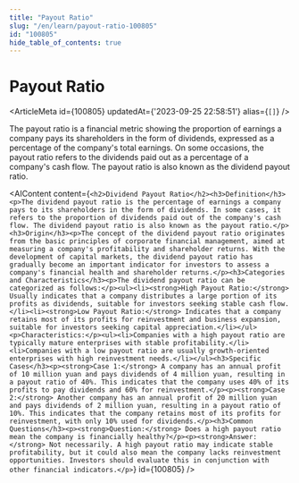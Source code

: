 ```yaml
---
title: "Payout Ratio"
slug: "/en/learn/payout-ratio-100805"
id: "100805"
hide_table_of_contents: true
---
```



# Payout Ratio

<ArticleMeta id={100805} updatedAt={'2023-09-25 22:58:51'} alias={`[]`} />
<div className='border-solid border-b border-t-0 my-4 border-[var(--ifm-color-gray-300)]' />

The payout ratio is a financial metric showing the proportion of earnings a company pays its shareholders in the form of dividends, expressed as a percentage of the company's total earnings. On some occasions, the payout ratio refers to the dividends paid out as a percentage of a company's cash flow. The payout ratio is also known as the dividend payout ratio.

<AIContent content={`<h2>Dividend Payout Ratio</h2><h3>Definition</h3><p>The dividend payout ratio is the percentage of earnings a company pays to its shareholders in the form of dividends. In some cases, it refers to the proportion of dividends paid out of the company's cash flow. The dividend payout ratio is also known as the payout ratio.</p><h3>Origin</h3><p>The concept of the dividend payout ratio originates from the basic principles of corporate financial management, aimed at measuring a company's profitability and shareholder returns. With the development of capital markets, the dividend payout ratio has gradually become an important indicator for investors to assess a company's financial health and shareholder returns.</p><h3>Categories and Characteristics</h3><p>The dividend payout ratio can be categorized as follows:</p><ul><li><strong>High Payout Ratio:</strong> Usually indicates that a company distributes a large portion of its profits as dividends, suitable for investors seeking stable cash flow.</li><li><strong>Low Payout Ratio:</strong> Indicates that a company retains most of its profits for reinvestment and business expansion, suitable for investors seeking capital appreciation.</li></ul><p>Characteristics:</p><ul><li>Companies with a high payout ratio are typically mature enterprises with stable profitability.</li><li>Companies with a low payout ratio are usually growth-oriented enterprises with high reinvestment needs.</li></ul><h3>Specific Cases</h3><p><strong>Case 1:</strong> A company has an annual profit of 10 million yuan and pays dividends of 4 million yuan, resulting in a payout ratio of 40%. This indicates that the company uses 40% of its profits to pay dividends and 60% for reinvestment.</p><p><strong>Case 2:</strong> Another company has an annual profit of 20 million yuan and pays dividends of 2 million yuan, resulting in a payout ratio of 10%. This indicates that the company retains most of its profits for reinvestment, with only 10% used for dividends.</p><h3>Common Questions</h3><p><strong>Question:</strong> Does a high payout ratio mean the company is financially healthy?</p><p><strong>Answer:</strong> Not necessarily. A high payout ratio may indicate stable profitability, but it could also mean the company lacks reinvestment opportunities. Investors should evaluate this in conjunction with other financial indicators.</p>`} id={100805} />
